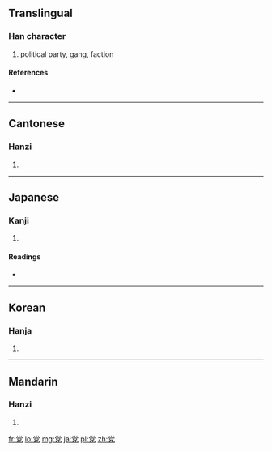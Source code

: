 {{also|黨}}
==Translingual==

===Han character===
{{Han char|rn=10|rad=儿|as=08|sn=10|four=9021<sub>6</sub>|canj=火月口竹山 (FBRHU)}}

# political party, gang, faction

====References====
* {{Han ref|kx=0125.180|dkj=01381|dj=0265.230|hdz=10273.110|uh=515A|ud=20826|bh=D0DE|bd=53470}}

----

==Cantonese==

===Hanzi===
{{yue-hanzi|jyut=|y=dong2|tra=黨}}

# {{defn|Cantonese|sort=儿08}}

----

==Japanese==

===Kanji===
{{ja-kanji|grade=6|rs=儿08}}

# {{defn|Japanese|sort=儿08}}

====Readings====
* {{ja-readings|on=[[とう]] (tō)|kun=[[なかま]] (nakama), [[むら]] (mura)}}

----

==Korean==

===Hanja===
{{ko-hanja|hangeul=당|rv=dang|mr=tang}}

# {{defn|Korean|sort=儿08}}

----

==Mandarin==

===Hanzi===
{{cmn-hanzi|tra=黨|pin=[[dǎng]] ([[dang3]])|wg=tang<sup>3</sup>}}

# {{defn|Mandarin|sort=儿08}}

[[fr:党]]
[[lo:党]]
[[mg:党]]
[[ja:党]]
[[pl:党]]
[[zh:党]]